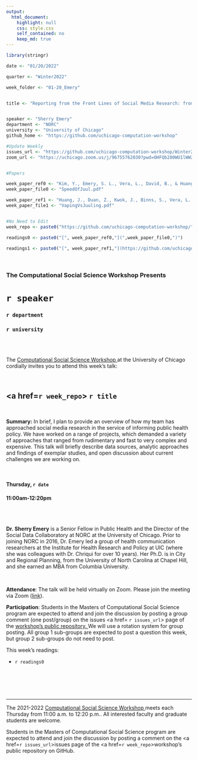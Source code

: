 ```yaml
---
output:
  html_document:
    highlight: null
    css: style.css
    self_contained: no
    keep_md: true
---
```


```r
library(stringr)

date <- "01/20/2022"

quarter <- "Winter2022"

week_folder <- "01-20_Emery"


title <- "Reporting from the Front Lines of Social Media Research: from Quick and Dirty to Ideal"


speaker <- "Sherry Emery"
department <- "NORC"
university <- "University of Chicago"
github_home <- "https://github.com/uchicago-computation-workshop"

#Update Weekly
issues_url <- "https://github.com/uchicago-computation-workshop/Winter2022/issues/2"
zoom_url <- "https://uchicago.zoom.us/j/96755762030?pwd=OHFQb280WU1lWWZib0RGUVZMdG43UT09"


#Papers

week_paper_ref0 <- "Kim, Y., Emery, S. L., Vera, L., David, B., & Huang, J. (2021). At the speed of Juul: measuring the Twitter conversation related to ENDS and Juul across space and time (2017–2018). Tobacco Control, 30(2), 137-146."
week_paper_file0 <- "SpeedOfJuul.pdf"

week_paper_ref1 <- "Huang, J., Duan, Z., Kwok, J., Binns, S., Vera, L. E., Kim, Y., ... & Emery, S. L. (2019). Vaping versus JUULing: how the extraordinary growth and marketing of JUUL transformed the US retail e-cigarette market. Tobacco Control, 28(2), 146-151."
week_paper_file1 <- "VapingVsJuuling.pdf"


#No Need to Edit
week_repo <- paste0("https://github.com/uchicago-computation-workshop/",quarter,"/tree/master/",week_folder)

readings0 <- paste0("[", week_paper_ref0,"](",week_paper_file0,")")
  
readings1 <- paste0("[", week_paper_ref1,"](https://github.com/uchicago-computation-workshop/",quarter,"/blob/master/", week_folder,"/",week_paper_file1,")")


```



<br>

<h3 class=pfblock-header> The Computational Social Science Workshop Presents </h3>

<h1 class=pfblock-header3> `r speaker`</h1>
<h3 class=pfblock-header3> `r department` </h3>
<h3 class=pfblock-header3> `r university` </h3>

<br><br>



<p class=pfblock-header3>The <a href="https://macss.uchicago.edu/content/computation-workshop"> Computational Social Science Workshop </a> at the University of Chicago cordially invites you to attend this week's talk:</p>



<br>

<div class=pfblock-header3>
<h2 class=pfblock-header>
  <a href=`r week_repo`> `r title` </a>
</h2>

<br>
</div>



<p class=footertext2>

**Summary:** In brief, I plan to provide an overview of how my team has approached social media research in the service of informing public health policy.  We have worked on a range of projects, which demanded a variety of approaches that ranged from rudimentary and fast to very complex and expensive.  This talk will briefly describe data sources, analytic approaches and findings of exemplar studies, and open discussion about current challenges we are working on.


</p>

<br>

<h4 class=pfblock-header3> Thursday, `r date` </h4>
<h4 class=pfblock-header3> 11:00am-12:20pm </h4>

<br><br>

<p class=footertext2>

**Dr. Sherry Emery** is a Senior Fellow in Public Health and the Director of the Social Data Collaboratory at NORC at the University of Chicago.  Prior to joining NORC in 2016, Dr. Emery led a group of health communication researchers at the Institute for Health Research and Policy at UIC (where she was colleagues with Dr. Chriqui for over 10 years).  Her Ph.D. is in City and Regional Planning, from the University of North Carolina at Chapel Hill, and she earned an MBA from Columbia University.
</p>

<br>

<p class=footertext2>

**Attendance**: The talk will be held virtually on Zoom. Please join the meeting via Zoom ([link](`r zoom_url`)).
</p>

<p class=footertext2>

**Participation**: Students in the Masters of Computational Social Science program are expected to attend and join the discussion by posting a group comment (one post/group) on the issues <a href= `r issues_url`> page </a> of the <a href="https://github.com/uchicago-computation-workshop"> workshop's public repository. </a> We will use a rotation system for group posting. All group 1 sub-groups are expected to post a question this week, but group 2 sub-groups do not need to post.

This week's readings:

- `r readings0`


<br>

<br><br>

---

<p class=footertext> The 2021-2022 <a href="https://macss.uchicago.edu/content/computation-workshop"> Computational Social Science Workshop </a> meets each Thursday from 11:00 a.m. to 12:20 p.m.. All interested faculty and graduate students are welcome.</p>



<p class=footertext>Students in the Masters of Computational Social Science program are expected to attend and join the discussion by posting a comment on the <a href=`r issues_url`>issues page</a> of the <a href=`r week_repo`>workshop's public repository on GitHub.</a></p>
